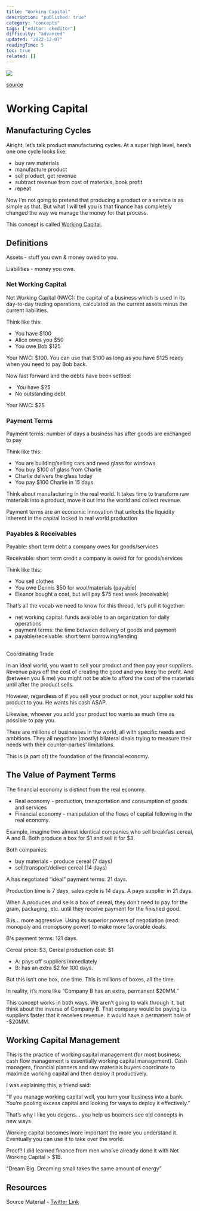 ```yaml
---
title: "Working Capital"
description: "published: true"
category: "concepts"
tags: ["editor: ckeditor"]
difficulty: "advanced"
updated: "2022-12-07"
readingTime: 5
toc: true
related: []
---
```


![](/images/working-capital-banner.jpg)

[source](https://peakcorp.com/blog/growing-investments-equity-vs-cash-flow/)

# Working Capital

## Manufacturing Cycles

Alright, let’s talk product manufacturing cycles. At a super high level, here’s one one cycle looks like: 

*   buy raw materials 
*   manufacture product 
*   sell product, get revenue 
*   subtract revenue from cost of materials, book profit 
*   repeat

Now I’m not going to pretend that producing a product or a service is as simple as that. But what I will tell you is that finance has completely changed the way we manage the money for that process. 

This concept is called [Working Capital](https://en.wikipedia.org/wiki/Working_capital).

## Definitions

Assets - stuff you own & money owed to you.

Liabilities - money you owe.

### Net Working Capital

Net Working Capital (NWC): the capital of a business which is used in its day-to-day trading operations, calculated as the current assets minus the current liabilities. 

Think like this: 

*   You have $100 
*   Alice owes you $50 
*   You owe Bob $125 

Your NWC: $100. You can use that $100 as long as you have $125 ready when you need to pay Bob back. 

Now fast forward and the debts have been settled:

*    You have $25 
*   No outstanding debt 

Your NWC: $25

### Payment Terms

Payment terms: number of days a business has after goods are exchanged to pay 

Think like this: 

*   You are building/selling cars and need glass for windows 
*   You buy $100 of glass from Charlie 
*   Charlie delivers the glass today 
*   You pay $100 Charlie in 15 days

Think about manufacturing in the real world. It takes time to transform raw materials into a product, move it out into the world and collect revenue.

Payment terms are an economic innovation that unlocks the liquidity inherent in the capital locked in real world production

### Payables & Receivables

Payable: short term debt a company owes for goods/services 

Receivable: short term credit a company is owed for for goods/services 

Think like this: 

*   You sell clothes 
*   You owe Dennis $50 for wool/materials (payable) 
*   Eleanor bought a coat, but will pay $75 next week (receivable)

  
That’s all the vocab we need to know for this thread, let’s pull it together:

*   net working capital: funds available to an organization for daily operations 
*   payment terms: the time between delivery of goods and payment 
*   payable/receivable: short term borrowing/lending

##   
Coordinating Trade

In an ideal world, you want to sell your product and then pay your suppliers. Revenue pays off the cost of creating the good and you keep the profit. And (between you & me) you might not be able to afford the cost of the materials until after the product sells. 

However, regardless of if you sell your product or not, your supplier sold his product to you. He wants his cash ASAP. 

Likewise, whoever you sold your product too wants as much time as possible to pay you. 

There are millions of businesses in the world, all with specific needs and ambitions. They all negotiate (mostly) bilateral deals trying to measure their needs with their counter-parties’ limitations. 

This is (a part of) the foundation of the financial economy. 

## The Value of Payment Terms

The financial economy is distinct from the real economy. 

*   Real economy - production, transportation and consumption of goods and services 
*   Financial economy - manipulation of the flows of capital following in the real economy. 

Example, imagine two almost identical companies who sell breakfast cereal, A and B. Both produce a box for $1 and sell it for $3. 

Both companies: 

*   buy materials - produce cereal (7 days) 
*   sell/transport/deliver cereal (14 days) 

A has negotiated “ideal” payment terms: 21 days. 

Production time is 7 days, sales cycle is 14 days. A pays supplier in 21 days. 

When A produces and sells a box of cereal, they don’t need to pay for the grain, packaging, etc. until they receive payment for the finished good. 

B is… more aggressive. Using its superior powers of negotiation (read: monopoly and monopsony power) to make more favorable deals.

B's payment terms: 121 days.

Cereal price: $3, Cereal production cost: $1

*   A: pays off suppliers immediately
*   B: has an extra $2 for 100 days. 

But this isn’t one box, one time. This is millions of boxes, all the time. 

In reality, it’s more like “Company B has an extra, permanent $20MM.”

This concept works in both ways. We aren’t going to walk through it, but think about the inverse of Company B. That company would be paying its suppliers faster that it receives revenue. It would have a permanent hole of -$20MM.

## Working Capital Management

This is the practice of working capital management (for most business, cash flow management is essentially working capital management). Cash managers, financial planners and raw materials buyers coordinate to maximize working capital and then deploy it productively.

I was explaining this, a friend said: 

“If you manage working capital well, you turn your business into a bank. You’re pooling excess capital and looking for ways to deploy it effectively.” 

That’s why I like you degens… you help us boomers see old concepts in new ways

Working capital becomes more important the more you understand it. Eventually you can use it to take over the world.

Proof? I did learned finance from men who’ve already done it with Net Working Capital > $1B.

“Dream Big. Dreaming small takes the same amount of energy”

## Resources

Source Material - [Twitter Link](https://twitter.com/logarithmicrex/status/1536367793603366913)

